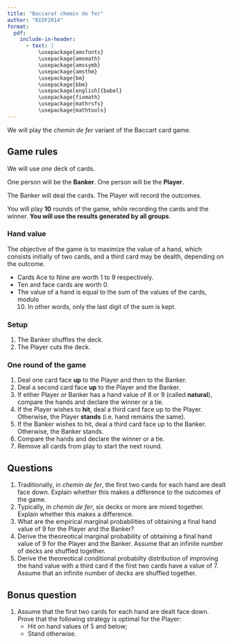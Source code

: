 ```yaml
---
title: "Baccarat chemin de fer"
author: "BIOF2014"
format:
  pdf:
    include-in-header:
      - text: |
          \usepackage{amsfonts}
          \usepackage{amsmath}
          \usepackage{amssymb}
          \usepackage{amsthm}
          \usepackage{bm}
          \usepackage{bbm}
          \usepackage[english]{babel}
          \usepackage{fixmath}
          \usepackage{mathrsfs}
          \usepackage{mathtools}
---
```


We will play the *chemin de fer* variant of the Baccart card game.

## Game rules

We will use *one* deck of cards.

One person will be the **Banker**. One person will be the **Player**.

The Banker will deal the cards. 
The Player will record the outcomes.

You will play **10** rounds of the game, while recording the cards and the winner.
**You will use the results generated by all groups**.


### Hand value

The objective of the game is to maximize the value of a hand, which consists
initially of two cards, and a third card may be dealth, depending on the
outcome.

- Cards Ace to Nine are worth 1 to 9 respectively.
- Ten and face cards are worth 0.
- The value of a hand is equal to the sum of the values of the cards, modulo
  10. In other words, only the last digit of the sum is kept.

### Setup

1. The Banker shuffles the deck.
2. The Player cuts the deck.

### One round of the game

1. Deal one card face **up** to the Player and then to the Banker.
2. Deal a second card face **up** to the Player and the Banker.
3. If either Player or Banker has a hand value of 8 or 9 (called **natural**), 
   compare the hands and declare the winner or a tie.
4. If the Player wishes to **hit**, deal a third card face up to the Player.
   Otherwise, the Player **stands** (i.e. hand remains the same).
5. If the Banker wishes to hit, deal a third card face up to the Banker.
   Otherwise, the Banker stands.
6. Compare the hands and declare the winner or a tie.
7. Remove all cards from play to start the next round.


## Questions

1. Traditionally, in *chemin de fer*, the first two cards for each hand
   are dealt face down. Explain whether this makes a difference
   to the outcomes of the game.
2. Typically, in *chemin de fer*, six decks or more are mixed together. 
   Explain whether this makes a difference.
3. What are the empirical marginal probabilities of obtaining a final
   hand value of 9 for the Player and the Banker?
4. Derive the theoreotical marginal probability of obtaining a final
   hand value of 9 for the Player and the Banker.
   Assume that an infinite number of decks are shuffled together.
5. Derive the theoreotical conditional probabilty distribution of improving
   the hand value with a third card if the first two cards have a value
   of 7. Assume that an infinite number of decks are shuffled together.


## Bonus question

1. Assume that the first two cards for each hand are dealt face down.
   Prove that the following strategy is optimal for the Player:
   - Hit on hand values of 5 and below;
   - Stand otherwise.

